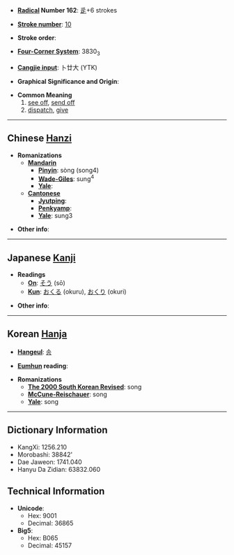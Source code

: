* '''[[Wiktionary:Chinese radical index| Radical]] Number 162''': [[Wiktionary:Chinese radical index 辵|辵]]+6 strokes

* '''[[Wiktionary:Chinese total strokes index|Stroke number]]''': [[Wiktionary:Chinese total strokes index 10|10]]

* '''Stroke order''': 

* '''[[Wiktionary:Chinese four corner index|Four-Corner System]]''': 3830<sub>3</sub>

* '''[[Wiktionary:Chinese Cangjie index|Cangjie input]]''': 卜廿大 (YTK)

* '''Graphical Significance and Origin''': 

* '''Common Meaning'''
*#[[see off]], [[send off]]
*# [[dispatch]], [[give]]

----

== Chinese [[Hanzi]] ==

* '''Romanizations'''
** '''[[Mandarin]]'''
*** '''[[Pinyin]]''': sòng (song4)
*** '''[[Wade-Giles]]''': sung<sup>4</sup>
*** '''[[Yale]]''': 
** '''[[Cantonese]]'''
*** '''[[Jyutping]]''':
*** '''[[Penkyamp]]''': 
*** '''[[Yale]]''': sung3

* '''Other info''': 

----

== Japanese [[Kanji]] ==

* '''Readings'''
** '''[[On]]''': [[そう]] (sō)
** '''[[Kun]]''': [[おくる]] (okuru), [[おくり]] (okuri)

* '''Other info''':  

----

== Korean [[Hanja]] ==

* '''[[Hangeul]]''': [[송]]

* '''[[Eumhun]] reading''': 

* '''Romanizations'''
** '''[[The 2000 South Korean Revised Romanization|The 2000 South Korean Revised]]''': song
** '''[[McCune-Reischauer]]''': song
** '''[[Yale]]''': song

----

== Dictionary Information ==

* KangXi: 1256.210
* Morobashi: 38842'
* Dae Jaweon: 1741.040
* Hanyu Da Zidian: 63832.060

== Technical Information ==

* '''Unicode''':
** Hex: 9001
** Decimal: 36865
* '''Big5''':
** Hex: B065
** Decimal: 45157